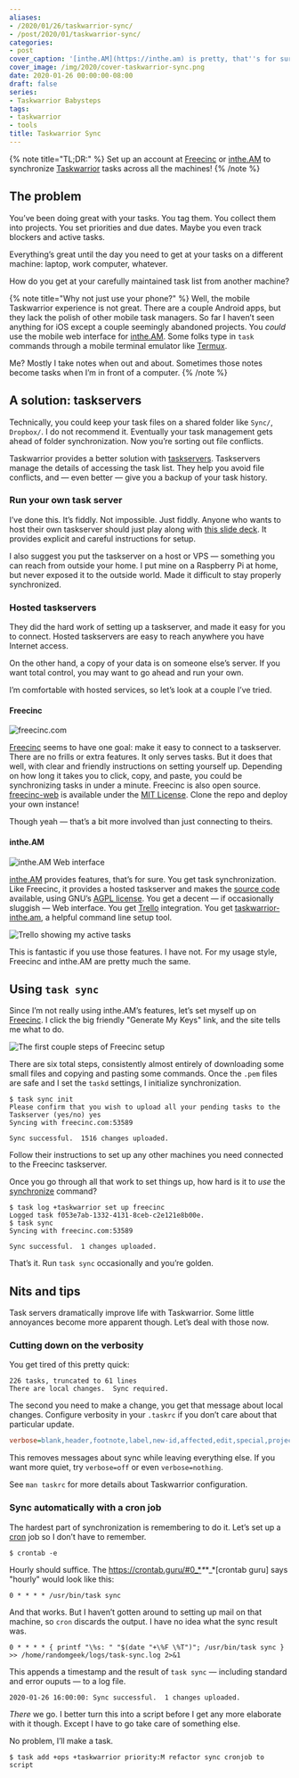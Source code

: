 ```yaml
---
aliases:
- /2020/01/26/taskwarrior-sync/
- /post/2020/01/taskwarrior-sync/
categories:
- post
cover_caption: '[inthe.AM](https://inthe.am) is pretty, that''s for sure.'
cover_image: /img/2020/cover-taskwarrior-sync.png
date: 2020-01-26 00:00:00-08:00
draft: false
series:
- Taskwarrior Babysteps
tags:
- taskwarrior
- tools
title: Taskwarrior Sync
---
```


{% note title="TL;DR:" %}
Set up an account at [Freecinc](https://freecinc.com) or
[inthe.AM](https://inthe.am) to synchronize
[Taskwarrior](https://taskwarrior.org) tasks across all the machines\!
{% /note %}

## The problem

You’ve been doing great with your tasks. You tag them. You collect them
into projects. You set priorities and due dates. Maybe you even track
blockers and active tasks.

Everything’s great until the day you need to get at your tasks on a
different machine: laptop, work computer, whatever.

How do you get at your carefully maintained task list from another
machine?

{% note title="Why not just use your phone?" %}
Well, the mobile Taskwarrior experience is not great. There are a couple
Android apps, but they lack the polish of other mobile task managers. So
far I haven’t seen anything for iOS except a couple seemingly abandoned
projects. You *could* use the mobile web interface for
[inthe.AM](https://inthe.am). Some folks type in `task` commands through
a mobile terminal emulator like [Termux](https://termux.com/).

Me? Mostly I take notes when out and about. Sometimes those notes become
tasks when I’m in front of a computer.
{% /note %}

## A solution: taskservers

Technically, you could keep your task files on a shared folder like
`Sync/`, `Dropbox/`. I do not recommend it. Eventually your task
management gets ahead of folder synchronization. Now you’re sorting out
file conflicts.

Taskwarrior provides a better solution with
[taskservers](https://taskwarrior.org/docs/taskserver/why.html).
Taskservers manage the details of accessing the task list. They help you
avoid file conflicts, and — even better — give you a backup of your task
history.

### Run your own task server

I’ve done this. It’s fiddly. Not impossible. Just fiddly. Anyone who
wants to host their own taskserver should just play along with [this
slide
deck](https://gitpitch.com/GothenburgBitFactory/taskserver-setup#/). It
provides explicit and careful instructions for setup.

I also suggest you put the taskserver on a host or VPS — something you
can reach from outside your home. I put mine on a Raspberry Pi at home,
but never exposed it to the outside world. Made it difficult to stay
properly synchronized.

### Hosted taskservers

They did the hard work of setting up a taskserver, and made it easy for
you to connect. Hosted taskservers are easy to reach anywhere you have
Internet access.

On the other hand, a copy of your data is on someone else’s server. If
you want total control, you may want to go ahead and run your own.

I’m comfortable with hosted services, so let’s look at a couple I’ve
tried.

#### Freecinc

![freecinc.com](@img/2020/freecinc.png)

[Freecinc](https://freecinc.com) seems to have one goal: make it easy to
connect to a taskserver. There are no frills or extra features. It only
serves tasks. But it does that well, with clear and friendly
instructions on setting yourself up. Depending on how long it takes you
to click, copy, and paste, you could be synchronizing tasks in under a
minute. Freecinc is also open source.
[freecinc-web](https://github.com/freecinc/freecinc-web) is available
under the [MIT
License](https://github.com/freecinc/freecinc-web/blob/master/LICENSE).
Clone the repo and deploy your own instance\!

Though yeah — that’s a bit more involved than just connecting to theirs.

#### inthe.AM

![inthe.AM Web interface](@img/2020/inthe-am.png)

[inthe.AM](https://inthe.am) provides features, that’s for sure. You get
task synchronization. Like Freecinc, it provides a hosted taskserver and
makes the [source code](https://github.com/coddingtonbear/inthe.am)
available, using GNU’s [AGPL
license](https://github.com/coddingtonbear/inthe.am/blob/development/LICENSE).
You get a decent — if occasionally sluggish — Web interface. You get
[Trello](https://trello.com/) integration. You get
[taskwarrior-inthe.am](https://github.com/coddingtonbear/taskwarrior-inthe.am),
a helpful command line setup tool.

![Trello showing my active tasks](@img/2020/inthe-am-trello.png)

This is fantastic if you use those features. I have not. For my usage
style, Freecinc and inthe.AM are pretty much the same.

## Using `task sync`

Since I’m not really using inthe.AM’s features, let’s set myself up on
[Freecinc](https://freecinc.com). I click the big friendly "Generate My
Keys" link, and the site tells me what to do.

![The first couple steps of Freecinc setup](@img/2020/freecinc-setup.png)

There are six total steps, consistently almost entirely of downloading
some small files and copying and pasting some commands. Once the `.pem`
files are safe and I set the `taskd` settings, I initialize
synchronization.

```
$ task sync init
Please confirm that you wish to upload all your pending tasks to the Taskserver (yes/no) yes
Syncing with freecinc.com:53589

Sync successful.  1516 changes uploaded.
```

Follow their instructions to set up any other machines you need
connected to the Freecinc taskserver.

Once you go through all that work to set things up, how hard is it to
*use* the
[synchronize](https://taskwarrior.org/docs/commands/synchronize.html)
command?

```
$ task log +taskwarrior set up freecinc
Logged task f053e7ab-1332-4131-8ceb-c2e121e8b00e.
$ task sync
Syncing with freecinc.com:53589

Sync successful.  1 changes uploaded.
```

That’s it. Run `task sync` occasionally and you’re golden.

## Nits and tips

Task servers dramatically improve life with Taskwarrior. Some little
annoyances become more apparent though. Let’s deal with those now.

### Cutting down on the verbosity

You get tired of this pretty quick:

```
226 tasks, truncated to 61 lines
There are local changes.  Sync required.
```

The second you need to make a change, you get that message about local
changes. Configure verbosity in your `.taskrc` if you don’t care about
that particular update.

```ini
verbose=blank,header,footnote,label,new-id,affected,edit,special,project,filter,unwait
```

This removes messages about sync while leaving everything else. If you
want more quiet, try `verbose=off` or even `verbose=nothing`.

See `man taskrc` for more details about Taskwarrior configuration.

### Sync automatically with a cron job

The hardest part of synchronization is remembering to do it. Let’s set
up a [cron](https://opensource.com/article/17/11/how-use-cron-linux) job
so I don’t have to remember.

```
$ crontab -e
```

Hourly should suffice. The
<https://crontab.guru/#0_*>*\**\*\_\*\[crontab guru\] says "hourly"
would look like this:

```
0 * * * * /usr/bin/task sync
```

And that works. But I haven’t gotten around to setting up mail on that
machine, so `cron` discards the output. I have no idea what the sync
result was.

```
0 * * * * { printf "\%s: " "$(date "+\%F \%T")"; /usr/bin/task sync } >> /home/randomgeek/logs/task-sync.log 2>&1
```

This appends a timestamp and the result of `task sync` — including
standard and error ouputs — to a log file.

```
2020-01-26 16:00:00: Sync successful.  1 changes uploaded.
```

*There* we go. I better turn this into a script before I get any more
elaborate with it though. Except I have to go take care of something
else.

No problem, I’ll make a task.

```
$ task add +ops +taskwarrior priority:M refactor sync cronjob to script
```
